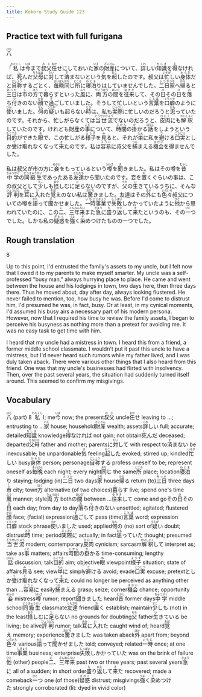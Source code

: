 ```yaml
---
title: Kokoro Study Guide 123
---
```


## Practice text with full furigana

<p>
<ruby><rb>八</rb><rt>はち</rt></ruby>
</p>

<p>
「<ruby><rb>私</rb><rt>わたくし</rt></ruby>は<ruby><rb>今</rb><rt>いま</rt></ruby>まで<ruby><rb>叔父</rb><rt>おじ</rt></ruby><ruby><rb>任</rb><rt>まか</rt></ruby>せにしておいた<ruby><rb>家</rb><rt>いえ</rt></ruby>の<ruby><rb>財産</rb><rt>ざいさん</rt></ruby>について、<ruby><rb>詳</rb><rt>くわ</rt></ruby>しい<ruby><rb>知識</rb><rt>ちしき</rt></ruby>を<ruby><rb>得</rb><rt>え</rt></ruby>なければ、<ruby><rb>死</rb><rt>し</rt></ruby>んだ<ruby><rb>父母</rb><rt>ちちはは</rt></ruby>に<ruby><rb>対</rb><rt>たい</rt></ruby>して<ruby><rb>済</rb><rt>す</rt></ruby>まないという<ruby><rb>気</rb><rt>き</rt></ruby>を<ruby><rb>起</rb><rt>おこ</rt></ruby>したのです。叔父は<ruby><rb>忙</rb><rt>いそが</rt></ruby>しい<ruby><rb>身体</rb><rt>からだ</rt></ruby>だと<ruby><rb>自称</rb><rt>じしょう</rt></ruby>するごとく、<ruby><rb>毎晩</rb><rt>まいばん</rt></ruby><ruby><rb>同</rb><rt>おな</rt></ruby>じ<ruby><rb>所</rb><rt>ところ</rt></ruby>に<ruby><rb>寝泊</rb><rt>ねとま</rt></ruby>りはしていませんでした。<ruby><rb>二日</rb><rt>ふつか</rt></ruby><ruby><rb>家</rb><rt>うち</rt></ruby>へ<ruby><rb>帰</rb><rt>かえ</rt></ruby>ると<ruby><rb>三日</rb><rt>みっか</rt></ruby>は<ruby><rb>市</rb><rt>し</rt></ruby>の<ruby><rb>方</rb><rt>ほう</rt></ruby>で<ruby><rb>暮</rb><rt>く</rt></ruby>らすといった<ruby><rb>風</rb><rt>ふう</rt></ruby>に、<ruby><rb>両方</rb><rt>りょうほう</rt></ruby>の<ruby><rb>間</rb><rt>あいだ</rt></ruby>を<ruby><rb>往来</rb><rt>ゆきき</rt></ruby>して、その<ruby><rb>日</rb><rt>ひ</rt></ruby>その<ruby><rb>日</rb><rt>ひ</rt></ruby>を<ruby><rb>落</rb><rt>お</rt></ruby>ち<ruby><rb>付</rb><rt>つ</rt></ruby>きのない<ruby><rb>顔</rb><rt>かお</rt></ruby>で<ruby><rb>過</rb><rt>す</rt></ruby>ごしていました。そうして忙しいという<ruby><rb>言葉</rb><rt>ことば</rt></ruby>を<ruby><rb>口癖</rb><rt>くちくせ</rt></ruby>のように<ruby><rb>使</rb><rt>つか</rt></ruby>いました。<ruby><rb>何</rb><rt>なん</rt></ruby>の<ruby><rb>疑</rb><rt>うたが</rt></ruby>いも起らない<ruby><rb>時</rb><rt>とき</rt></ruby>は、私も<ruby><rb>実際</rb><rt>じっさい</rt></ruby>に忙しいのだろうと<ruby><rb>思</rb><rt>おも</rt></ruby>っていたのです。それから、忙しがらなくては<ruby><rb>当世流</rb><rt>とうせいりゅう</rt></ruby>でないのだろうと、<ruby><rb>皮肉</rb><rt>ひにく</rt></ruby>にも<ruby><rb>解釈</rb><rt>かいしゃく</rt></ruby>していたのです。けれども財産の<ruby><rb>事</rb><rt>こと</rt></ruby>について、<ruby><rb>時間</rb><rt>じかん</rt></ruby>の<ruby><rb>掛</rb><rt>か</rt></ruby>かる<ruby><rb>話</rb><rt>はなし</rt></ruby>をしようという<ruby><rb>目的</rb><rt>もくてき</rt></ruby>ができた<ruby><rb>眼</rb><rt>め</rt></ruby>で、この忙しがる<ruby><rb>様子</rb><rt>ようす</rt></ruby>を<ruby><rb>見</rb><rt>み</rt></ruby>ると、それが<ruby><rb>単</rb><rt>たん</rt></ruby>に私を<ruby><rb>避</rb><rt>さ</rt></ruby>ける<ruby><rb>口実</rb><rt>こうじつ</rt></ruby>としか<ruby><rb>受</rb><rt>う</rt></ruby>け<ruby><rb>取</rb><rt>と</rt></ruby>れなくなって<ruby><rb>来</rb><rt>き</rt></ruby>たのです。私は<ruby><rb>容易</rb><rt>ようい</rt></ruby>に叔父を<ruby><rb>捕</rb><rt>つら</rt></ruby>まえる<ruby><rb>機会</rb><rt>きかい</rt></ruby>を得ませんでした。
</p>

<p>
私は叔父が市の方に<ruby><rb>妾</rb><rt>めかけ</rt></ruby>をもっているという<ruby><rb>噂</rb><rt>うわさ</rt></ruby>を<ruby><rb>聞</rb><rt>き</rt></ruby>きました。私はその噂を<ruby><rb>昔</rb><rt>むかし</rt></ruby><ruby><rb>中学</rb><rt>ちゅうがく</rt></ruby>の<ruby><rb>同級生</rb><rt>どうきゅうせい</rt></ruby>であったある<ruby><rb>友達</rb><rt>ともだち</rt></ruby>から聞いたのです。妾を<ruby><rb>置</rb><rt>お</rt></ruby>くぐらいの事は、この叔父として<ruby><rb>少</rb><rt>すこ</rt></ruby>しも<ruby><rb>怪</rb><rt>あや</rt></ruby>しむに<ruby><rb>足</rb><rt>た</rt></ruby>らないのですが、<ruby><rb>父</rb><rt>ちち</rt></ruby>の<ruby><rb>生</rb><rt>い</rt></ruby>きているうちに、そんな<ruby><rb>評判</rb><rt>ひょうばん</rt></ruby>を<ruby><rb>耳</rb><rt>みみ</rt></ruby>に<ruby><rb>入</rb><rt>い</rt></ruby>れた<ruby><rb>覚</rb><rt>おぼ</rt></ruby>えのない私は<ruby><rb>驚</rb><rt>おどろ</rt></ruby>きました。友達はその<ruby><rb>外</rb><rt>ほか</rt></ruby>にも<ruby><rb>色々</rb><rt>いろいろ</rt></ruby>叔父についての噂を<ruby><rb>語</rb><rt>かた</rt></ruby>って<ruby><rb>聞</rb><rt>き</rt></ruby>かせました。<ruby><rb>一時</rb><rt>いちじ</rt></ruby><ruby><rb>事業</rb><rt>じぎょう</rt></ruby>で<ruby><rb>失敗</rb><rt>しっぱい</rt></ruby>しかかっていたように<ruby><rb>他</rb><rt>ひと</rt></ruby>から思われていたのに、この<ruby><rb>二</rb><rt>に</rt></ruby>、<ruby><rb>三</rb><rt>さん</rt></ruby><ruby><rb>年来</rb><rt>ねんらい</rt></ruby>また<ruby><rb>急</rb><rt>きゅう</rt></ruby>に<ruby><rb>盛</rb><rt>も</rt></ruby>り<ruby><rb>返</rb><rt>かえ</rt></ruby>して<ruby><rb>来</rb><rt>き</rt></ruby>たというのも、その<ruby><rb>一</rb><rt>ひと</rt></ruby>つでした。しかも私の<ruby><rb>疑惑</rb><rt>ぎわく</rt></ruby>を<ruby><rb>強</rb><rt>つよ</rt></ruby>く<ruby><rb>染</rb><rt>そ</rt></ruby>めつけたものの一つでした。
</p>


## Rough translation

8

Up to this point, I'd entrusted the family's assets to my uncle, but I felt now that I owed it to my parents to make myself smarter. My uncle was a self-professed "busy man," always hurrying place to place. He came and went between the house and his lodgings in town, two days here, then three days there. Thus he moved about, day after day, always looking flustered. He never failed to mention, too, how busy he was. Before I'd come to distrust him, I'd presumed he was, in fact, busy. Or at least, in my cynical moments, I'd assumed his busy airs a necessary part of his modern persona. However, now that I required his time to review the family assets, I began to perceive his busyness as nothing more than a pretext for avoiding me. It was no easy task to get time with him.

I heard that my uncle had a mistress in town. I heard this from a friend, a former middle school classmate. I wouldn't put it past this uncle to have a mistress, but I'd never heard such rumors while my father lived, and I was duly taken aback. There were various other things that I also heard from this friend. One was that my uncle's businesses had flirted with insolvency. Then, over the past several years, the situation had suddenly turned itself around. This seemed to confirm my misgivings. 


## Vocabulary

<p>
<span class="vocabstudy"><ruby><rb>八</rb><rt>はち</rt></ruby>&nbsp;(part) 8</span>
<span class="vocabstudy"><ruby><rb>私</rb><rt>わたくし</rt></ruby>&nbsp;I; me</span><span class="vocabstudy"><ruby><rb>今</rb><rt>いま</rt></ruby>&nbsp;now; the present</span><span class="vocabstudy"><ruby><rb>叔父</rb><rt>おじ</rt></ruby>&nbsp;uncle</span><span class="vocabstudy"><ruby><rb>任</rb><rt>まか</rt></ruby>せ&nbsp;leaving to ...; entrusting to ...</span><span class="vocabstudy"><ruby><rb>家</rb><rt>いえ</rt></ruby>&nbsp;house; household</span><span class="vocabstudy"><ruby><rb>財産</rb><rt>ざいさん</rt></ruby>&nbsp;wealth; assets</span><span class="vocabstudy"><ruby><rb>詳</rb><rt>くわ</rt></ruby>しい&nbsp;full; accurate; detailed</span><span class="vocabstudy"><ruby><rb>知識</rb><rt>ちしき</rt></ruby>&nbsp;knowledge</span><span class="vocabstudy"><ruby><rb>得</rb><rt>え</rt></ruby>なければ&nbsp;not gain; not obtain</span><span class="vocabstudy"><ruby><rb>死</rb><rt>し</rt></ruby>んだ&nbsp;deceased; departed</span><span class="vocabstudy"><ruby><rb>父母</rb><rt>ちちはは</rt></ruby>&nbsp;father and mother; parents</span><span class="vocabstudy">に<ruby><rb>対</rb><rt>たい</rt></ruby>して&nbsp;with respect to</span><span class="vocabstudy"><ruby><rb>済</rb><rt>す</rt></ruby>まない&nbsp;be inexcusable; be unpardonable</span><span class="vocabstudy"><ruby><rb>気</rb><rt>き</rt></ruby>&nbsp;feeling</span><span class="vocabstudy"><ruby><rb>起</rb><rt>おこ</rt></ruby>した&nbsp;evoked; stirred up; kindled</span><span class="vocabstudy"><ruby><rb>忙</rb><rt>いそが</rt></ruby>しい&nbsp;busy</span><span class="vocabstudy"><ruby><rb>身体</rb><rt>からだ</rt></ruby>&nbsp;person; personage</span><span class="vocabstudy"><ruby><rb>自称</rb><rt>じしょう</rt></ruby>する&nbsp;profess oneself to be; represent oneself as</span><span class="vocabstudy"><ruby><rb>毎晩</rb><rt>まいばん</rt></ruby>&nbsp;each night; every night</span><span class="vocabstudy"><ruby><rb>同</rb><rt>おな</rt></ruby>じ&nbsp;the same</span><span class="vocabstudy"><ruby><rb>所</rb><rt>ところ</rt></ruby>&nbsp;place; location</span><span class="vocabstudy"><ruby><rb>寝泊</rb><rt>ねとま</rt></ruby>り&nbsp;staying; lodging (in)</span><span class="vocabstudy"><ruby><rb>二日</rb><rt>ふつか</rt></ruby>&nbsp;two days</span><span class="vocabstudy"><ruby><rb>家</rb><rt>うち</rt></ruby>&nbsp;house</span><span class="vocabstudy"><ruby><rb>帰</rb><rt>かえ</rt></ruby>る&nbsp;return (to)</span><span class="vocabstudy"><ruby><rb>三日</rb><rt>みっか</rt></ruby>&nbsp;three days</span><span class="vocabstudy"><ruby><rb>市</rb><rt>し</rt></ruby>&nbsp;city; town</span><span class="vocabstudy"><ruby><rb>方</rb><rt>ほう</rt></ruby>&nbsp;alternative (of two choices)</span><span class="vocabstudy"><ruby><rb>暮</rb><rt>く</rt></ruby>らす&nbsp;live; spend one's time</span><span class="vocabstudy"><ruby><rb>風</rb><rt>ふう</rt></ruby>&nbsp;manner; style</span><span class="vocabstudy"><ruby><rb>両方</rb><rt>りょうほう</rt></ruby>&nbsp;both</span><span class="vocabstudy">の<ruby><rb>間</rb><rt>あいだ</rt></ruby>&nbsp;between ...</span><span class="vocabstudy"><ruby><rb>往来</rb><rt>ゆきき</rt></ruby>して&nbsp;come and go</span><span class="vocabstudy">その<ruby><rb>日</rb><rt>ひ</rt></ruby>その<ruby><rb>日</rb><rt>ひ</rt></ruby>&nbsp;each day; from day to day</span><span class="vocabstudy"><ruby><rb>落</rb><rt>お</rt></ruby>ち<ruby><rb>付</rb><rt>つ</rt></ruby>きのない&nbsp;unsettled; agitated; flustered</span><span class="vocabstudy"><ruby><rb>顔</rb><rt>かお</rt></ruby>&nbsp;face; (facial) expression</span><span class="vocabstudy"><ruby><rb>過</rb><rt>す</rt></ruby>ごして&nbsp;pass (time)</span><span class="vocabstudy"><ruby><rb>言葉</rb><rt>ことば</rt></ruby>&nbsp;word; expression</span><span class="vocabstudy"><ruby><rb>口癖</rb><rt>くちくせ</rt></ruby>&nbsp;stock phrase</span><span class="vocabstudy"><ruby><rb>使</rb><rt>つか</rt></ruby>いました&nbsp;used; applied</span><span class="vocabstudy"><ruby><rb>何</rb><rt>なん</rt></ruby>の&nbsp;(no) sort of</span><span class="vocabstudy"><ruby><rb>疑</rb><rt>うたが</rt></ruby>い&nbsp;doubt; distrust</span><span class="vocabstudy"><ruby><rb>時</rb><rt>とき</rt></ruby>&nbsp;time; period</span><span class="vocabstudy"><ruby><rb>実際</rb><rt>じっさい</rt></ruby>に&nbsp;actually; in fact</span><span class="vocabstudy"><ruby><rb>思</rb><rt>おも</rt></ruby>っていた&nbsp;thought; presumed</span><span class="vocabstudy"><ruby><rb>当世流</rb><rt>とうせいりゅう</rt></ruby>&nbsp;modern; contemporary</span><span class="vocabstudy"><ruby><rb>皮肉</rb><rt>ひにく</rt></ruby>&nbsp;cynicism; sarcasm</span><span class="vocabstudy"><ruby><rb>解釈</rb><rt>かいしゃく</rt></ruby>して&nbsp;interpret as; take as</span><span class="vocabstudy"><ruby><rb>事</rb><rt>こと</rt></ruby>&nbsp;matters; affairs</span><span class="vocabstudy"><ruby><rb>時間</rb><rt>じかん</rt></ruby>の<ruby><rb>掛</rb><rt>か</rt></ruby>かる&nbsp;time-consuming; lengthy</span><span class="vocabstudy"><ruby><rb>話</rb><rt>はなし</rt></ruby>&nbsp;discussion; talk</span><span class="vocabstudy"><ruby><rb>目的</rb><rt>もくてき</rt></ruby>&nbsp;aim; objective</span><span class="vocabstudy"><ruby><rb>眼</rb><rt>め</rt></ruby>&nbsp;viewpoint</span><span class="vocabstudy"><ruby><rb>様子</rb><rt>ようす</rt></ruby>&nbsp;situation; state of affairs</span><span class="vocabstudy"><ruby><rb>見</rb><rt>み</rt></ruby>る&nbsp;see; view</span><span class="vocabstudy"><ruby><rb>単</rb><rt>たん</rt></ruby>に&nbsp;simply</span><span class="vocabstudy"><ruby><rb>避</rb><rt>さ</rt></ruby>ける&nbsp;avoid; evade</span><span class="vocabstudy"><ruby><rb>口実</rb><rt>こうじつ</rt></ruby>&nbsp;excuse; pretext</span><span class="vocabstudy">としか<ruby><rb>受</rb><rt>う</rt></ruby>け<ruby><rb>取</rb><rt>と</rt></ruby>れなくなって<ruby><rb>来</rb><rt>き</rt></ruby>た&nbsp;could no longer be perceived as anything other than ...</span><span class="vocabstudy"><ruby><rb>容易</rb><rt>ようい</rt></ruby>に&nbsp;easily</span><span class="vocabstudy"><ruby><rb>捕</rb><rt>つら</rt></ruby>まえる&nbsp;grasp; seize; corner</span><span class="vocabstudy"><ruby><rb>機会</rb><rt>きかい</rt></ruby>&nbsp;chance; opportunity</span>
<span class="vocabstudy"><ruby><rb>妾</rb><rt>めかけ</rt></ruby>&nbsp;mistress</span><span class="vocabstudy"><ruby><rb>噂</rb><rt>うわさ</rt></ruby>&nbsp;rumor; report</span><span class="vocabstudy"><ruby><rb>聞</rb><rt>き</rt></ruby>きました&nbsp;heard</span><span class="vocabstudy"><ruby><rb>昔</rb><rt>むかし</rt></ruby>&nbsp;former days</span><span class="vocabstudy"><ruby><rb>中学</rb><rt>ちゅうがく</rt></ruby>&nbsp;middle school</span><span class="vocabstudy"><ruby><rb>同級生</rb><rt>どうきゅうせい</rt></ruby>&nbsp;classmate</span><span class="vocabstudy"><ruby><rb>友達</rb><rt>ともだち</rt></ruby>&nbsp;friend</span><span class="vocabstudy"><ruby><rb>置</rb><rt>お</rt></ruby>く&nbsp;establish; maintain</span><span class="vocabstudy"><ruby><rb>少</rb><rt>すこ</rt></ruby>しも&nbsp;(not) in the least</span><span class="vocabstudy"><ruby><rb>怪</rb><rt>あや</rt></ruby>しむに<ruby><rb>足</rb><rt>た</rt></ruby>らない&nbsp;no grounds for doubting</span><span class="vocabstudy"><ruby><rb>父</rb><rt>ちち</rt></ruby>&nbsp;father</span><span class="vocabstudy"><ruby><rb>生</rb><rt>い</rt></ruby>きている&nbsp;be living; be alive</span><span class="vocabstudy"><ruby><rb>評判</rb><rt>ひょうばん</rt></ruby>&nbsp;rumor; talk</span><span class="vocabstudy"><ruby><rb>耳</rb><rt>みみ</rt></ruby>に<ruby><rb>入</rb><rt>い</rt></ruby>れた&nbsp;caught wind of; heard</span><span class="vocabstudy"><ruby><rb>覚</rb><rt>おぼ</rt></ruby>え&nbsp;memory; experience</span><span class="vocabstudy"><ruby><rb>驚</rb><rt>おどろ</rt></ruby>きました&nbsp;was taken aback</span><span class="vocabstudy"><ruby><rb>外</rb><rt>ほか</rt></ruby>&nbsp;apart from; beyond</span><span class="vocabstudy"><ruby><rb>色々</rb><rt>いろいろ</rt></ruby>&nbsp;various</span><span class="vocabstudy"><ruby><rb>語</rb><rt>かた</rt></ruby>って<ruby><rb>聞</rb><rt>き</rt></ruby>かせました&nbsp;told; conveyed; related</span><span class="vocabstudy"><ruby><rb>一時</rb><rt>いちじ</rt></ruby>&nbsp;once; at one time</span><span class="vocabstudy"><ruby><rb>事業</rb><rt>じぎょう</rt></ruby>&nbsp;business; enterprise</span><span class="vocabstudy"><ruby><rb>失敗</rb><rt>しっぱい</rt></ruby>しかかっていた&nbsp;was on the brink of failure</span><span class="vocabstudy"><ruby><rb>他</rb><rt>ひと</rt></ruby>&nbsp;(other) people</span><span class="vocabstudy"><ruby><rb>二</rb><rt>に</rt></ruby>、<ruby><rb>三</rb><rt>さん</rt></ruby><ruby><rb>年来</rb><rt>ねんらい</rt></ruby>&nbsp;past two or three years; past several years</span><span class="vocabstudy"><ruby><rb>急</rb><rt>きゅう</rt></ruby>に&nbsp;all of a sudden; in short order</span><span class="vocabstudy"><ruby><rb>盛</rb><rt>も</rt></ruby>り<ruby><rb>返</rb><rt>かえ</rt></ruby>して<ruby><rb>来</rb><rt>き</rt></ruby>た&nbsp;recovered; made a comeback</span><span class="vocabstudy"><ruby><rb>一</rb><rt>ひと</rt></ruby>つ&nbsp;one (of those)</span><span class="vocabstudy"><ruby><rb>疑惑</rb><rt>ぎわく</rt></ruby>&nbsp;distrust; misgivings</span><span class="vocabstudy"><ruby><rb>強</rb><rt>つよ</rt></ruby>く<ruby><rb>染</rb><rt>そ</rt></ruby>めつけた&nbsp;strongly corroborated (lit: dyed in vivid color)</span>
</p>
